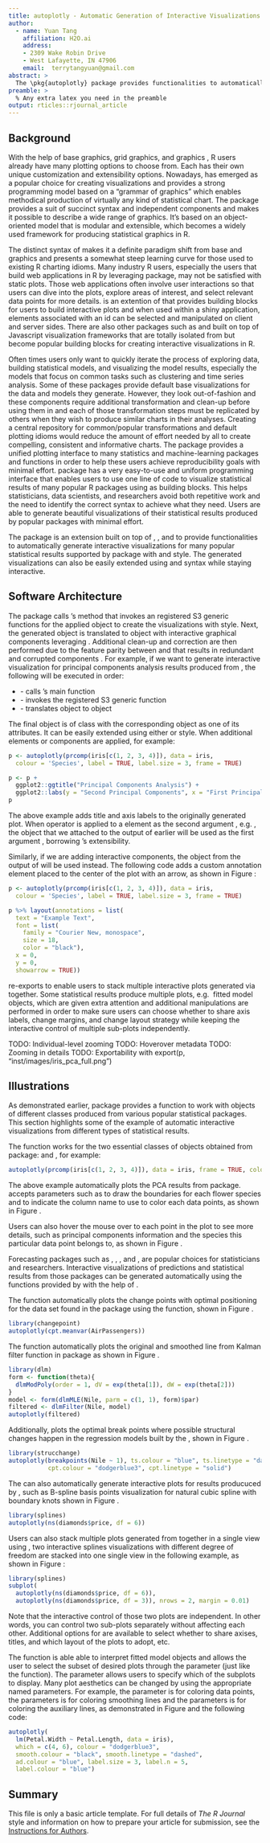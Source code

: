 ```yaml
---
title: autoplotly - Automatic Generation of Interactive Visualizations for Popular Statistical Results
author:
  - name: Yuan Tang
    affiliation: H2O.ai
    address:
    - 2309 Wake Robin Drive
    - West Lafayette, IN 47906
    email:  terrytangyuan@gmail.com
abstract: >
  The \pkg{autoplotly} package provides functionalities to automatically generate interactive visualizations for many popular statistical results supported by ggfortify package with \pkg{plotly} and \pkg{ggplot2} style. The generated visualizations can also be easily extended using \pkg{ggplot2} and \pkg{plotly} syntax while staying interactive.
preamble: >
  % Any extra latex you need in the preamble
output: rticles::rjournal_article
---
```


## Background

With the help of base graphics, grid graphics, and \CRANpkg{lattice} graphics
\citep{lattice}, R users already have many plotting options to choose from. Each has their
own unique customization and extensibility options. Nowadays, \CRANpkg{ggplot2} has emerged
as a popular choice for creating visualizations \citep{wickham2009ggplot2} and provides a strong programming model based on a "grammar of graphics" which enables methodical production of virtually any kind of statistical chart. The \pkg{ggplot2} package provides a suit of succinct syntax and independent components and makes it possible to describe a wide range of graphics. It's based on an object-oriented model that is modular and extensible, which becomes a widely used framework for producing statistical graphics in R.

The distinct syntax of \pkg{ggplot2} makes it a definite paradigm shift from base and \pkg{lattice} graphics and presents a somewhat steep learning curve for those used to existing R charting idioms. Many industry R users, especially the users that build web applications in R by leveraging \CRANpkg{shiny} \citep{shiny} package, may not be satisfied with static plots. Those web applications often involve user interactions so that users can dive into the plots, explore areas of interest, and select relevant data points for more details. \CRANpkg{ggiraph} \citep{ggiraph} is an extention of \pkg{ggplot2} that provides building blocks for users to build interactive plots and when used within a shiny application, elements associated with an id can be selected and manipulated on client and server sides. There are also other packages such as \CRANpkg{d3r} \citep{d3r} and \CRANpkg{plotly} \citep{plotly} built on top of Javascript visualization frameworks that are totally isolated from \pkg{ggplot2} but become popular building blocks for creating interactive visualizations in R.

Often times users only want to quickly iterate the process of exploring data, building statistical models, and visualizing the model results, especially the models that focus on common tasks such as clustering and time series analysis. Some of these packages provide default base \code{plot} visualizations for the data and models they generate. However, they look out-of-fashion and these components require additional transformation and clean-up before using them in \pkg{ggplot2} and each of those transformation steps must be replicated by others when they wish to produce similar charts in their analyses. Creating a central repository for common/popular transformations and default plotting idioms would reduce the amount of effort needed by all to create compelling, consistent and informative charts. The \CRANpkg{ggfortify} \citep{rjggfortify} package provides a unified \pkg{ggplot2} plotting interface to many statistics and machine-learning packages and functions in order to help these users achieve reproducibility goals with minimal effort. \pkg{ggfortify} package has a very easy-to-use and uniform programming interface that enables users to use one line of code to visualize statistical results of many popular R packages using \pkg{ggplot2} as building blocks. This helps statisticians, data scientists, and researchers avoid both repetitive work and the need to identify the correct \pkg{ggplot2} syntax to achieve what they need. Users are able to generate beautiful visualizations of their statistical results produced by popular packages with minimal effort.

The \CRANpkg{autoplotly} \citep{autoplotly} package is an extension built on top of \pkg{ggplot2}, \pkg{plotly}, and \pkg{ggfortify} to provide functionalities to automatically generate interactive visualizations for many popular statistical results supported by \pkg{ggfortify} package with \pkg{plotly} and \pkg{ggplot2} style. The generated visualizations can also be easily extended using \pkg{ggplot2} and \pkg{plotly} syntax while staying interactive.

## Software Architecture

The \pkg{autoplotly} package calls \pkg{ggfortify}'s \code{autoplot()} method that invokes an registered S3 generic functions \footnote{\url{http://adv-r.had.co.nz/S3.html}} for the applied object to create the visualizations with \pkg{pplot2} style. Next, the generated \code{ggplot} object is translated to \code{plotly} object with interactive graphical components leveraging \code{plotly::ggplotly}. Additional clean-up and correction are then performed due to the feature parity between \pkg{plotly} and \pkg{ggplot2} that results in redundant and corrupted components . For example, if we want to generate interactive visualization for principal components analysis results produced from \code{prcomp(...)}, the following will be executed in order:

* \code{autoplotly(prcomp(...))} - calls \pkg{autoplotly}'s main function
* \code{autoplot.prcomp(prcomp(...))} - invokes the registered S3 generic function
* \code{ggplotly(autoplot.prcomp(prcomp(...)))} - translates \code{ggplot} object to \code{plotly} object

The final object is of class \code{plotly} with the corresponding \code{ggplot} object as one of its attributes. It can be easily extended using either \pkg{plotly} or \pkg{ggplot2} style. When additional \pkg{ggplot2} elements or components are applied, for example: 

```r
p <- autoplotly(prcomp(iris[c(1, 2, 3, 4)]), data = iris,
  colour = 'Species', label = TRUE, label.size = 3, frame = TRUE)

p <- p +
  ggplot2::ggtitle("Principal Components Analysis") +
  ggplot2::labs(y = "Second Principal Components", x = "First Principal Components")
p
```

The above example adds title and axis labels to the originally generated plot. When
\code{`+` <- function(e1, e2)} operator is applied to a \code{ggplot} element as the second argument \code{e2}, e.g. \code{ggplot2::ggtitle(...)}, the \code{ggplot} object that we attached to the output of \code{autoplotly()} earlier will be used as the first argument \code{e1}, borrowing \pkg{ggplot2}'s extensibility.

\begin{figure}[htbp]
  \centering
  \includegraphics[width=145mm,scale=0.8]{images/pca_plotly_annotation.png}
  \caption{PCA with custom \pkg{plotly} style annotation element.}
  \label{figure:pca_plotly_annotation}
\end{figure}

Similarly, if we are adding \pkg{plotly} interactive components, the \code{plotly} object from the output of \code{autoplotly()} \code{p} will be used instead. The following code adds a custom \pkg{plotly} annotation element placed to the center of the plot with an arrow, as shown in Figure \ref{figure:pca_plotly_annotation}:

```r
p <- autoplotly(prcomp(iris[c(1, 2, 3, 4)]), data = iris,
  colour = 'Species', label = TRUE, label.size = 3, frame = TRUE)

p %>% layout(annotations = list(
  text = "Example Text",
  font = list(
    family = "Courier New, monospace",
    size = 18,
    color = "black"),
  x = 0,
  y = 0,
  showarrow = TRUE))
```

\pkg{autoplotly} re-exports \code{plotly::subplot()} to enable users to stack multiple interactive plots generated via \code{autoplotly()} together. Some statistical results produce multiple plots, e.g. \code{lm()} fitted model objects, which are given extra attention and additional manipulations are performed in order to make sure users can choose whether to share axis labels, change margins, and change layout strategy while keeping the interactive control of multiple sub-plots independently.

TODO: Individual-level zooming
TODO: Hoverover metadata
TODO: Zooming in details
TODO: Exportability with export(p, "inst/images/iris_pca_full.png")



## Illustrations

As demonstrated earlier, \pkg{autoplotly} package provides a \code{autoplotly()} function to work with objects of different classes produced from various popular statistical packages. This section highlights some of the example of automatic interactive visualizations from different types of statistical results.

The \code{autoplotly()} function works for the two essential classes of objects obtained from \pkg{stats} package: \code{stats::prcomp} and \code{stats::princomp}, for example:

```r
autoplotly(prcomp(iris[c(1, 2, 3, 4)]), data = iris, frame = TRUE, colour = 'Species')
```

\begin{figure}[htbp]
  \centering
  \includegraphics[width=145mm,scale=0.8]{images/iris_pca_full.png}
  \caption{PCA with clolors and boundary for each flower species.}
  \label{figure:iris_pca_full}
\end{figure}

The above example automatically plots the PCA results from \pkg{stats} package. \code{autoplotly()} accepts parameters such as \code{frame} to draw the boundaries for each flower species and \code{colour} to indicate the column name to use to color each data points, as shown in Figure \ref{figure:iris_pca_full}.

Users can also hover the mouse over to each point in the plot to see more details, such as principal components information and the species this particular data point belongs to, as shown in Figure \ref{figure:iris_pca_caption}. 

\begin{figure}[htbp]
  \centering
  \includegraphics[width=145mm,scale=0.8]{images/iris_pca_caption.png}
  \caption{PCA with clolors and boundary for each principal component.}
  \label{figure:iris_pca_caption}
\end{figure}


Forecasting packages such as \CRANpkg{forecast} \citep{forecast}, \CRANpkg{changepoint} \citep{changepoint}, \CRANpkg{strucchange} \citep{strucchange}, and \CRANpkg{dlm} \citep{dlm}, are popular choices for statisticians and researchers. Interactive visualizations of predictions and statistical results from those packages can be generated automatically using the functions provided by \pkg{autoplotly} with the help of \pkg{ggfortify}.

The \pkg{autoplotly} function automatically plots the change points with optimal positioning for the \code{AirPassengers} data set found in the \pkg{changepoint} package using the \code{cpt.meanvar} function, shown in Figure \ref{figure:changepoint_caption}.

```r
library(changepoint)
autoplotly(cpt.meanvar(AirPassengers))
```

\begin{figure}[htbp]
  \centering
  \includegraphics[width=145mm,scale=0.8]{images/changepoint_caption.png}
  \caption{Change points with optimal positioning for AirPassengers.}
  \label{figure:changepoint_caption}
\end{figure}

The \pkg{autoplotly} function automatically plots the original and smoothed line from Kalman filter function in \pkg{dlm} package as shown in Figure \ref{figure:dlm_caption}.

```r
library(dlm)
form <- function(theta){
  dlmModPoly(order = 1, dV = exp(theta[1]), dW = exp(theta[2]))
}
model <- form(dlmMLE(Nile, parm = c(1, 1), form)$par)
filtered <- dlmFilter(Nile, model)
autoplotly(filtered)
```



Additionally, \pkg{autoplotly} plots the optimal break points where possible structural changes happen in the regression models built by the \code{strucchange::breakpoints}, shown in Figure \ref{figure:strucchange_caption}.

```r
library(strucchange)
autoplotly(breakpoints(Nile ~ 1), ts.colour = "blue", ts.linetype = "dashed",
           cpt.colour = "dodgerblue3", cpt.linetype = "solid")
```

\begin{figure}[htbp]
  \centering
  \includegraphics[width=145mm,scale=0.8]{images/strucchange_caption.png}
  \caption{Optimal break points with possible structural changes.}
  \label{figure:strucchange_caption}
\end{figure}


The \code{autoplotly} can also automatically generate interactive plots for results producuced by \pkg{splines}, such as B-spline basis points visualization for natural cubic spline with boundary knots shown in Figure \ref{figure:splines_caption}.

```r
library(splines)
autoplotly(ns(diamonds$price, df = 6))
```

\begin{figure}[htbp]
  \centering
  \includegraphics[width=145mm,scale=0.8]{images/splines_caption.png}
  \caption{B-spline basis points for natural cubic spline with boundary knots.}
  \label{figure:splines_caption}
\end{figure}

Users can also stack multiple plots generated from \code{autoplotly()} together in a single view using \code{subplot()}, two interactive splines visualizations with different degree of freedom are stacked into one single view in the following example, as shown in Figure \ref{figure:splines_subplot}:

```r
library(splines)
subplot(
  autoplotly(ns(diamonds$price, df = 6)),
  autoplotly(ns(diamonds$price, df = 3)), nrows = 2, margin = 0.01)
```

\begin{figure}[htbp]
  \centering
  \includegraphics[width=145mm,scale=0.8]{images/splines_subplot.png}
  \caption{Multiple splines visualizations with different degree of freedom.}
  \label{figure:splines_subplot}
\end{figure}

Note that the interactive control of those two plots are independent. In other words, you can control two sub-plots separately without affecting each other. Additional options for \code{subplot()} are available to select whether to share axises, titles, and which layout of the plots to adopt, etc.

The \code{autoplotly()} function is able able to interpret \code{lm} fitted model objects and allows the user to select the subset of desired plots through the \code{which} parameter (just like the \code{plot.lm} function). The \code{which} parameter allows users to specify which of the subplots to display. Many plot aesthetics can be changed by using the appropriate named parameters. For example, the \code{colour} parameter is for coloring data points, the \code{smooth.colour} parameters is for coloring smoothing lines and the \code{ad.colour} parameters is for coloring the auxiliary lines, as demonstrated in Figure \ref{figure:lm_caption} and the following code:

```r
autoplotly(
  lm(Petal.Width ~ Petal.Length, data = iris),
  which = c(4, 6), colour = "dodgerblue3",
  smooth.colour = "black", smooth.linetype = "dashed",
  ad.colour = "blue", label.size = 3, label.n = 5,
  label.colour = "blue")
```

\begin{figure}[htbp]
  \centering
  \includegraphics[width=145mm,scale=0.8]{images/lm_caption.png}
  \caption{Linear model results.}
  \label{figure:lm_caption}
\end{figure}


## Summary

This file is only a basic article template. For full details of _The R Journal_ style and information on how to prepare your article for submission, see the [Instructions for Authors](https://journal.r-project.org/share/author-guide.pdf).
\bibliography{RJreferences}
